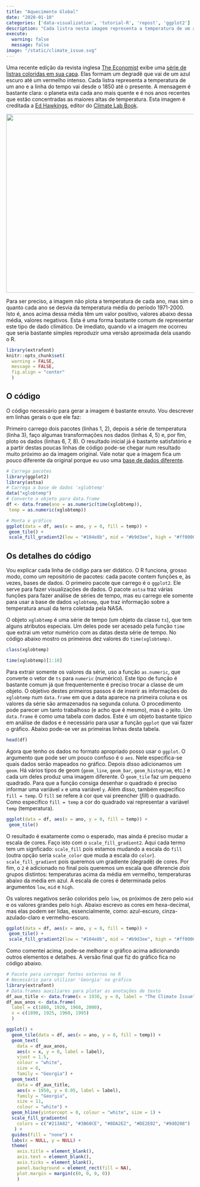 ```yaml
---
title: "Aquecimento Global"
date: "2020-01-10"
categories: ['data-visualization', 'tutorial-R', 'repost', 'ggplot2']
description: "Cada listra nesta imagem representa a temperatura de um ano desde o 1850 até o presente. A mensagem é bastante clara: o planeta está cada ano mais quente e é nos anos recentes que estão concentradas as maiores altas de temperatura. Neste post discuto como reproduzir esta visualização usando R."
execute: 
  warning: false
  message: false
image: "/static/climate_issue.svg"
---
```


Uma recente edição da revista inglesa [The Economist](https://www.economist.com/) exibe uma [série de listras coloridas em sua capa](https://pbs.twimg.com/media/EE0hWYAXUAATHvv?format=jpg&name=4096x4096). Elas formam um degradê que vai de um azul escuro até um vermelho intenso. Cada listra representa a temperatura de um ano e a linha do tempo vai desde o 1850 até o presente. A mensagem é bastante clara: o planeta esta cada ano mais quente e é nos anos recentes que estão concentradas as maiores altas de temperatura. Esta imagem é creditada a [Ed Hawkings](http://www.met.reading.ac.uk/~ed/home/index.php), editor do [Climate Lab Book](https://www.climate-lab-book.ac.uk/2018/warming-stripes/).

<img src="https://bpb-eu-w2.wpmucdn.com/blogs.reading.ac.uk/dist/3/187/files/2018/05/globalcore.png" class="center" width="640px" height="480px"/>

Para ser preciso, a imagem não plota a temperatura de cada ano, mas sim o quanto cada ano se desvia da temperatura média do período 1971-2000. Isto é, anos acima dessa média têm um valor positivo, valores abaixo dessa média, valores negativos. Esta é uma forma bastante comum de representar este tipo de dado climático. De imediato, quando vi a imagem me ocorreu que seria bastante simples reproduzir uma versão aproximada dela usando o R.

```r
library(extrafont)
knitr::opts_chunk$set(
  warning = FALSE,
  message = FALSE,
  fig.align = "center"
  )
```

## O código

O código necessário para gerar a imagem é bastante enxuto. Vou descrever em linhas gerais o que ele faz:

Primeiro carrego dois pacotes (linhas 1, 2), depois a série de temperatura (linha 3), faço algumas transformações nos dados (linhas 4, 5) e, por fim, ploto os dados (linhas 6, 7, 8). O resultado inicial já é bastante satisfatório e a partir destas poucas linhas de código pode-se chegar num resultado muito próximo ao da imagem original. Vale notar que a imagem fica um pouco diferente da original porque eu uso uma [base de dados diferente](http://data.giss.nasa.gov/gistemp/graphs/).

```r
# Carrega pacotes
library(ggplot2)
library(astsa)
# Carrega a base de dados 'xglobtemp'
data("xglobtemp")
# Converte o objeto para data.frame
df <- data.frame(ano = as.numeric(time(xglobtemp)),
 temp = as.numeric(xglobtemp))

# Monta o gráfico
ggplot(data = df, aes(x = ano, y = 0, fill = temp)) +
 geom_tile() +
 scale_fill_gradient2(low = "#104e8b", mid = "#b9d3ee", high = "#ff0000")
```

## Os detalhes do código

Vou explicar cada linha de código para ser didático. O R funciona, grosso modo, como um repositório de pacotes: cada pacote contem funções e, às vezes, bases de dados. O primeiro pacote que carrego é o `ggplot2`. Ele serve para fazer visualizações de dados. O pacote `astsa` traz várias funções para fazer análise de séries de tempo, mas eu carrego ele somente para usar a base de dados `xglobtemp`, que traz informação sobre a temperatura anual da terra coletada pela NASA.

O objeto `xglobtemp` é uma série de tempo (um objeto da classe `ts`), que tem alguns atributos especiais. Um deles pode ser acesado pela função `time` que extrai um vetor numérico com as datas desta série de tempo. No código abaixo mostro os primeiros dez valores do `time(xglobtemp)`.

```r
class(xglobtemp)

time(xglobtemp)[1:10]
```

Para extrair somente os valores da série, uso a função `as.numeric`, que converte o vetor de `ts` para `numeric` (numérico). Este tipo de função é bastante comum já que frequentemente é preciso trocar a classe de um objeto. O objetivo destes primeiros passos é de inserir as informações do `xglobtemp` num `data.frame` em que a data aparece na primeira coluna e os valores da série são armazenados na segunda coluna. O procedimento pode parecer um tanto trabalhoso (e acho que é mesmo), mas é o jeito. Um `data.frame` é como uma tabela com dados. Este é um objeto bastante típico em análise de dados e é necessário para usar a função `ggplot` que vai fazer o gráfico. Abaixo pode-se ver as primeiras linhas desta tabela.

```r
head(df)
```

Agora que tenho os dados no formato apropriado posso usar o `ggplot`. O argumento que pode ser um pouco confuso é o `aes`. Nele especifica-se quais dados serão mapeados no gráfico. Depois disso adicionamos um `geom`. Há vários tipos de geom (`geom_line`, `geom_bar`, `geom_histogram`, etc.) e cada um deles produz uma imagem diferente. O `geom_tile` faz um pequeno quadrado. Para que a função consiga desenhar o quadrado é preciso informar uma variável `x` e uma variável `y`. Além disso, também especifico `fill = temp`. O `fill` se refere à cor que vai preencher (*fill*) o quadrado. Como especifico `fill = temp` a cor do quadrado vai representar a variável `temp` (temperatura).

```r
ggplot(data = df, aes(x = ano, y = 0, fill = temp)) +
 geom_tile()
```

O resultado é exatamente como o esperado, mas ainda é preciso mudar a escala de cores. Faço isto com o `scale_fill_gradient2`. Aqui cada termo tem um signficado: `scale_fill` pois estamos mudando a escala do `fill` (outra opção seria `scale_color` que muda a escala do `color`). `scale_fill_gradient` pois queremos um gradiente (degradê) de cores. Por fim, o `2` é adicionado no final pois queremos um escala que diferencie *dois* grupos distintos: temperaturas acima da média em vermelho, temperaturas abaixo da média em azul. A escala de cores é determinada pelos argumentos `low`, `mid` e `high`.

Os valores negativos serão coloridos pelo `low`, os próximos de zero pelo `mid` e os valores grandes pelo `high`. Abaixo escrevo as cores em hexa-decimal, mas elas podem ser lidas, essencialmente, como: azul-escuro, cinza-azulado-claro e vermelho-escuro.

```r
ggplot(data = df, aes(x = ano, y = 0, fill = temp)) +
 geom_tile() +
 scale_fill_gradient2(low = "#104e8b", mid = "#b9d3ee", high = "#ff0000")
```

Como comentei acima, pode-se melhorar o gráfico acima adicionando outros elementos e detalhes. A versão final que fiz do gráfico fica no código abaixo.

```r
# Pacote para carregar fontes externas no R
# Necessário para utilizar 'Georgia' no gráfico
library(extrafont)
# Data.frames auxiliares para plotar as anotações de texto
df_aux_title <- data.frame(x = 1930, y = 0, label = "The Climate Issue")
df_aux_anos <- data.frame(
  label = c(1880, 1920, 1960, 2000),
  x = c(1890, 1925, 1960, 1995)
  )

ggplot() +
  geom_tile(data = df, aes(x = ano, y = 0, fill = temp)) +
  geom_text(
    data = df_aux_anos,
    aes(x = x, y = 0, label = label),
    vjust = 1.5,
    colour = "white",
    size = 6,
    family = "Georgia") +
  geom_text(
    data = df_aux_title,
    aes(x = 1950, y = 0.05, label = label),
    family = "Georgia",
    size = 11,
    colour = "white") +
  geom_hline(yintercept = 0, colour = "white", size = 1) +
  scale_fill_gradientn(
    colors = c("#213A82", "#3B60CE", "#8DA2E2", "#DE2E02", "#9d0208")
   ) +
  guides(fill = "none") +
  labs(x = NULL, y = NULL) +
  theme(
    axis.title = element_blank(),
    axis.text = element_blank(),
    axis.ticks = element_blank(),
    panel.background = element_rect(fill = NA),
    plot.margin = margin(c(0, 0, 0, 0))
    )
```
